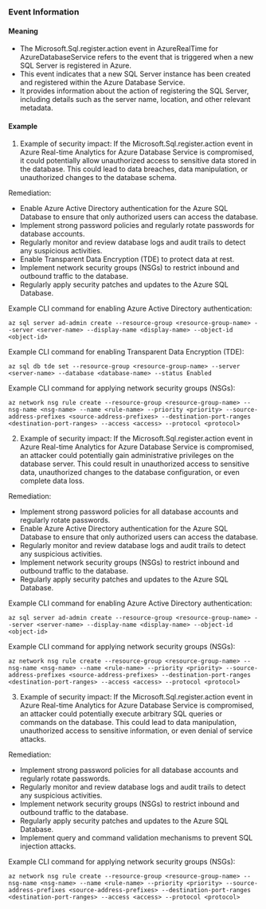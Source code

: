 
### Event Information

#### Meaning

- The Microsoft.Sql.register.action event in AzureRealTime for AzureDatabaseService refers to the event that is triggered when a new SQL Server is registered in Azure.
- This event indicates that a new SQL Server instance has been created and registered within the Azure Database Service.
- It provides information about the action of registering the SQL Server, including details such as the server name, location, and other relevant metadata.

#### Example

1. Example of security impact: If the Microsoft.Sql.register.action event in Azure Real-time Analytics for Azure Database Service is compromised, it could potentially allow unauthorized access to sensitive data stored in the database. This could lead to data breaches, data manipulation, or unauthorized changes to the database schema.

Remediation:
- Enable Azure Active Directory authentication for the Azure SQL Database to ensure that only authorized users can access the database.
- Implement strong password policies and regularly rotate passwords for database accounts.
- Regularly monitor and review database logs and audit trails to detect any suspicious activities.
- Enable Transparent Data Encryption (TDE) to protect data at rest.
- Implement network security groups (NSGs) to restrict inbound and outbound traffic to the database.
- Regularly apply security patches and updates to the Azure SQL Database.

Example CLI command for enabling Azure Active Directory authentication:
```
az sql server ad-admin create --resource-group <resource-group-name> --server <server-name> --display-name <display-name> --object-id <object-id>
```

Example CLI command for enabling Transparent Data Encryption (TDE):
```
az sql db tde set --resource-group <resource-group-name> --server <server-name> --database <database-name> --status Enabled
```

Example CLI command for applying network security groups (NSGs):
```
az network nsg rule create --resource-group <resource-group-name> --nsg-name <nsg-name> --name <rule-name> --priority <priority> --source-address-prefixes <source-address-prefixes> --destination-port-ranges <destination-port-ranges> --access <access> --protocol <protocol>
```

2. Example of security impact: If the Microsoft.Sql.register.action event in Azure Real-time Analytics for Azure Database Service is compromised, an attacker could potentially gain administrative privileges on the database server. This could result in unauthorized access to sensitive data, unauthorized changes to the database configuration, or even complete data loss.

Remediation:
- Implement strong password policies for all database accounts and regularly rotate passwords.
- Enable Azure Active Directory authentication for the Azure SQL Database to ensure that only authorized users can access the database.
- Regularly monitor and review database logs and audit trails to detect any suspicious activities.
- Implement network security groups (NSGs) to restrict inbound and outbound traffic to the database.
- Regularly apply security patches and updates to the Azure SQL Database.

Example CLI command for enabling Azure Active Directory authentication:
```
az sql server ad-admin create --resource-group <resource-group-name> --server <server-name> --display-name <display-name> --object-id <object-id>
```

Example CLI command for applying network security groups (NSGs):
```
az network nsg rule create --resource-group <resource-group-name> --nsg-name <nsg-name> --name <rule-name> --priority <priority> --source-address-prefixes <source-address-prefixes> --destination-port-ranges <destination-port-ranges> --access <access> --protocol <protocol>
```

3. Example of security impact: If the Microsoft.Sql.register.action event in Azure Real-time Analytics for Azure Database Service is compromised, an attacker could potentially execute arbitrary SQL queries or commands on the database. This could lead to data manipulation, unauthorized access to sensitive information, or even denial of service attacks.

Remediation:
- Implement strong password policies for all database accounts and regularly rotate passwords.
- Regularly monitor and review database logs and audit trails to detect any suspicious activities.
- Implement network security groups (NSGs) to restrict inbound and outbound traffic to the database.
- Regularly apply security patches and updates to the Azure SQL Database.
- Implement query and command validation mechanisms to prevent SQL injection attacks.

Example CLI command for applying network security groups (NSGs):
```
az network nsg rule create --resource-group <resource-group-name> --nsg-name <nsg-name> --name <rule-name> --priority <priority> --source-address-prefixes <source-address-prefixes> --destination-port-ranges <destination-port-ranges> --access <access> --protocol <protocol>
```

